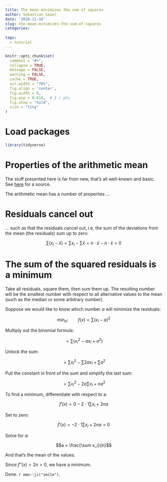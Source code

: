 ```yaml
---
title: The mean minimizes the sum of squares
author: Sebastian Sauer
date: '2020-11-18'
slug: the-mean-minimizes-the-sum-of-squares
categories:
  
tags:
  - tutorial
---
```




```r
knitr::opts_chunk$set(
  comment = "#>",
  collapse = TRUE,
  message = FALSE,
  warning = FALSE,
  cache = TRUE,
  out.width = "70%",
  fig.align = 'center',
  fig.width = 6,
  fig.asp = 0.618,  # 1 / phi
  fig.show = "hold",
  size = "tiny"
)
```



# Load packages

```r
library(tidyverse)
```


# Properties of the arithmetic mean

The stuff presented here is far from new, that's all well-known and basic. See [here](https://math.stackexchange.com/questions/2554243/understanding-the-mean-minimizes-the-mean-squared-error/2554276) for a source.

The arithmetic mean has a number of properties ...


# Residuals cancel out

... such as that the residuals cancel out, i.e, the sum of the deviations from the mean (the residuals) sum up to zero:


$$\sum (x_i - \bar{x}) = \sum x_i - \sum \bar{x} = n \cdot \bar{x} - n \cdot \bar{x} = 0$$



# The sum of the squared residuals is a minimum


Take all residuals, square them, then sum them up. The resulting number will be the smallest number with respect to all alternative values to the mean (such as the median or some arbitrary number).


Suppose we would like to know which number $a$ will minimize the residuals:


$$\text{min}_a : \qquad f(x) = \sum (x_i - a)^2$$

Multiply out the binomial formula:

$$= \sum (x_i^2 - a x_i + a^2)$$


Unlock the sum:


$$ = \sum x_i^2 - \sum 2ax_i + \sum a^2$$


Pull the constant in front of the sum and simplify the last sum:


$$= \sum x_i^2 - 2a\sum x_i + n a^2$$


To find a minimum, differentiate with respect to a:


$$f'(x)= 0 - 2\cdot1 \sum x_i + 2na$$


Set to zero:


$$f'(x) = - 2\cdot1 \sum x_i + 2na = 0$$

Solve for $a$:


$$a = \frac{\sum x_i}{n}$$

And that's the mean of the values.


Since $f''(x) = 2n > 0$, we have a minimum.

Done. `r emo::ji("smile")`. 







